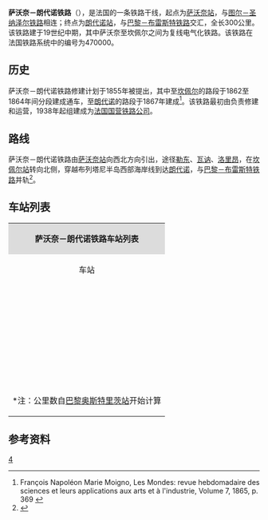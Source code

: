 {{Infobox rail system-route
|collapsed=no
|box_width=
|rail_name=萨沃奈－朗代诺铁路<br>{{lang|fr|Ligne de Savenay à Landerneau}}
|banner_color=
|sec_banner_color=
|logo_filename=
|image_width=
|logo_bgcolor=
|logo_note=
|image =Ligne Savenay - Landerneau.svg
|imagesize=
|caption=萨沃奈－朗代诺铁路路线图
|system_map=
|mapimage_width=
|map_bgcolor=
|locale={{FRA}}
|service_type=客货共用、干线铁路
|start=[[萨沃奈站|萨沃奈站]]、[[朗代诺站|朗代诺站]]
|begin_operation=1867年
|end_operation=
|operation_note=
|system_length=
|length_in_operation=
|total_length=300公里
|status=使用中
|line_title=线路
|lines=[[复线铁路|复线铁路]]（萨沃奈至坎佩尔段）<br>[[单线铁路|单线铁路]]（坎佩尔至朗代诺段）
|stations=
|route_title=线路
|main_route=
|secondary_route=
|branch_route=
|standard=
|main_stations=[[萨沃奈站|萨沃奈站]]、[[勒东站|勒东站]]、[[瓦讷站|瓦讷站]]、[[洛里昂站|洛里昂]]、[[坎佩尔站|坎佩尔]]、[[朗代诺站|朗代诺站]]
|ridership=
|fleet_size=
|max_speed= 
|track_gauge={{standard gauge}}
|distance_between_mainlines=
|min_radius=
|max_grade=
|block_signal=自动闭塞
|electrified=1500v
|depot=
|operator={{法国交通数据|sncf}}
|franchise=
|hq=
|key_person=
|website=
|route_map=
}}

'''萨沃奈－朗代诺铁路'''（{{lang-fr|Ligne de Savenay à Landerneau}}），是法国的一条铁路干线，起点为[[萨沃奈站|萨沃奈站]]，与[[图尔－圣纳泽尔铁路|图尔－圣纳泽尔铁路]]相连；终点为[[朗代诺站|朗代诺站]]，与[[巴黎－布雷斯特铁路|巴黎－布雷斯特铁路]]交汇，全长300公里。该铁路建于19世纪中期，其中萨沃奈至坎佩尔之间为复线电气化铁路。该铁路在法国铁路系统中的编号为470000。

==历史==

萨沃奈－朗代诺铁路修建计划于1855年被提出，其中至[[坎佩尔|坎佩尔]]的路段于1862至1864年间分段建成通车，至[[朗代诺站|朗代诺]]的路段于1867年建成<ref>François Napoléon Marie Moigno, Les Mondes: revue hebdomadaire des sciences et leurs applications aux arts et à l'industrie, Volume 7, 1865, p. 369 {{fr}}</ref>。该铁路最初由{{link-fr|巴黎-奥尔良铁路公司|Compagnie du chemin de fer de Paris à Orléans}}负责修建和运营，1938年起组建成为[[法国国营铁路公司|法国国营铁路公司]]。

==路线==
{{Main|{{link-fr|萨沃奈－朗代诺铁路路线图|Schéma de la ligne de Savenay à Landerneau}}}}
萨沃奈－朗代诺铁路由[[萨沃奈站|萨沃奈站]]向西北方向引出，途径[[勒东|勒东]]、[[瓦讷|瓦讷]]、[[洛里昂|洛里昂]]，在[[坎佩尔站|坎佩尔站]]转向北侧，穿越布列塔尼半岛西部海岸线到达[[朗代诺|朗代诺]]，与[[巴黎－布雷斯特铁路|巴黎－布雷斯特铁路]]并轨<ref name="geo">{{Cite web|url=https://www.geoportail.gouv.fr/carte|title=Carte|accessdate=2021-01-18|author=Géoportail|language=fr|publisher=Géoportail|archive-url=https://web.archive.org/web/20170129154129/https://www.geoportail.gouv.fr/carte/|archive-date=2017-01-29|dead-url=yes}}</ref>。

==车站列表==

{| class="wikitable mw-collapsible " style="margin:1em auto 1em auto; font-size:smaller"
|colspan="5" align="center" style="background:#DCDCDC"|'''萨沃奈－朗代诺铁路车站列表'''
|-
!align="center" |车站
!align="center" |公里数*
!align="center" |交汇路线
!align="center" |本线停靠车种
!align="center" |可换乘交通
|-
|align="center"|{{Arret|Savenay|[[萨沃奈站|萨沃奈站]]}}
|469.478
|[[图尔－圣纳泽尔铁路|图尔－圣纳泽尔铁路]]<small>（[[南特站|南特]]方向）</small>↑<br>[[图尔－圣纳泽尔铁路|图尔－圣纳泽尔铁路]]<small>（[[圣纳泽尔站|圣纳泽尔]]方向）</small>↘
|align="center"|[[卢瓦尔河号列车|Interloire]]<br>{{法国交通数据|ter|pdl}}
|{{法国交通数据|car|44}}
|-
|align="center"|{{Arret|Pontchâteau|[[蓬沙托站|蓬沙托站]]}}
|483.580
|
|align="center"|{{法国交通数据|ter|pdl}}
|{{法国交通数据|car|44}}
|-
|align="center"|{{Arret|Drefféac|[[德勒菲阿克站|德勒菲阿克站]]}}
|490.059
|
|align="center"|{{法国交通数据|ter|pdl}}
|
|-
|align="center"|{{Arret|Saint-Gildas-des-Bois|[[圣日尔达代布瓦站|圣日尔达代布瓦站]]}}
|494.209
|
|align="center"|{{法国交通数据|ter|pdl}}
|
|-
|align="center"|{{Arret|Sévérac|[[塞韦拉克站|塞韦拉克站]]}}
|498.628
|
|align="center"|{{法国交通数据|ter|pdl}}
|
|-
|
|509.689
|联络线，连接[[雷恩－勒东铁路|雷恩－勒东铁路]]的[[雷恩站|雷恩]]方向↙
|
|
|-
|align="center"|{{Arret|Redon|[[勒东站|勒东站]]}}
|511.534
|[[雷恩－勒东铁路|雷恩－勒东铁路]]<small>（[[雷恩站|雷恩]]方向）</small>↖
|align="center"|{{法国交通数据|ter|pdl}}
|{{法国交通数据|car|35}}<br>{{法国交通数据|car|44}}
|-
|align="center"|{{Arret|Malansac|[[马朗萨克站|马朗萨克站]]}}
|528.571
|
|align="center"|{{法国交通数据|ter|bre}}
|
|-
|align="center"|{{Arret|Questembert|[[凯斯唐贝尔站|凯斯唐贝尔站]]}}
|540.326
|
|align="center"|{{法国交通数据|ter|bre}}
|
|-
|align="center"|{{Arret|Vannes|[[瓦讷站|瓦讷站]]}}
|565.755
|
|align="center"|{{法国交通数据|tgv}}<br>{{法国交通数据|ter|bre}}<br>{{法国交通数据|ter|pdl}}
|{{法国交通数据|car|56}}
|-
|align="center"|{{Arret|Sainte-Anne (Morbihan)|[[圣安娜站_(莫尔比昂省)|圣安娜站 (莫尔比昂省)]]}}
|581.996
|
|align="center"|{{法国交通数据|ter|bre}}
|{{法国交通数据|car|56}}
|-
|align="center"|{{Arret|Auray|[[欧赖站|欧赖站]]}}
|584.946
|[[欧赖－基伯龙铁路|欧赖－基伯龙铁路]]<small>（基伯龙方向）</small>↘<br>[[欧赖－蓬蒂维铁路|欧赖－蓬蒂维铁路]]<small>（[[蓬蒂维#铁路|蓬蒂维]]方向）</small>↙
|align="center"|{{法国交通数据|tgv}}<br>{{法国交通数据|ter|bre}}<br>{{法国交通数据|ter|pdl}}
|{{法国交通数据|car|56}}
|-
|align="center"|{{Arret|Landaul - Mendon|[[朗多勒-芒东站|朗多勒-芒东站]]}}
|594.110
|
|align="center"|{{法国交通数据|ter|bre}}
|
|-
|align="center"|{{Arret|Landévant|[[朗代旺站|朗代旺站]]}}
|598.216
|
|align="center"|{{法国交通数据|ter|bre}}
|
|-
|align="center"|{{Arret|Brandérion|[[布朗代里永站|布朗代里永站]]}}
|604.120
|
|align="center"|{{法国交通数据|ter|bre}}
|
|-
|align="center"|{{Arret|Hennebont|[[埃讷邦站|埃讷邦站]]}}
|611.260
|
|align="center"|{{法国交通数据|ter|bre}}
|
|-
|align="center"|{{Arret|Lorient|[[洛里昂站|洛里昂站]]}}
|619.447
|
|align="center"|{{法国交通数据|tgv}}<br>{{法国交通数据|ter|bre}}<br>{{法国交通数据|ter|pdl}}
|{{法国交通数据|car|56}}<br>{{法国交通数据/城市公共交通|洛里昂}}
|-
|align="center"|{{Arret|Gestel|[[热斯泰勒站|热斯泰勒站]]}}
|628.310
|
|align="center"|{{法国交通数据|ter|bre}}
|
|-
|align="center"|{{Arret|Quimperlé|[[坎佩尔莱站|坎佩尔莱站]]}}
|639.694
|
|align="center"|{{法国交通数据|ter|bre}}
|
|-
|align="center"|{{Arret|Bannalec|[[巴纳莱克站|巴纳莱克站]]}}
|653.987
|
|align="center"|{{法国交通数据|ter|bre}}
|
|-
|align="center"|{{Arret|Rosporden|[[罗斯波尔当站|罗斯波尔当站]]}}
|664.604
|[[罗斯波尔当－孔卡诺铁路|罗斯波尔当－孔卡诺铁路]]<small>（孔卡诺方向）</small>↘
|align="center"|{{法国交通数据|ter|bre}}
|{{法国交通数据|car|56}}
|-
|align="center"|{{Arret|Quimper|[[坎佩尔站|坎佩尔站]]}}
|684.794
|[[坎佩尔－蓬拉贝铁路|坎佩尔－蓬拉贝铁路]]<small>（蓬拉贝方向）</small>↘
|align="center"|{{法国交通数据|tgv}}<br>{{法国交通数据|ter|bre}}<br>{{法国交通数据|ter|pdl}}
|{{法国交通数据|car|29}}<br>{{法国交通标志/坎佩尔}}
|-
|align="center"|<s>{{Arret|Pont-Quéau|[[凯欧桥站|凯欧桥站]]}}</s>
|696.230
|
|align="center"|
|
|-
|align="center"|<s>{{Arret|Quéménéven|[[凯梅内旺站|凯梅内旺站]]}}</s>
|702.562
|
|align="center"|
|
|-
|align="center"|{{Arret|Châteaulin-Embranchement|[[沙托兰枢纽站|沙托兰枢纽站]]}}
|715.235
|{{link-fr|卡赖－滨海卡马雷铁路|Ligne de Carhaix à Camaret-sur-Mer}}
|align="center"|{{法国交通数据|ter|bre}}
|{{法国交通数据|car|29}}
|-
|align="center"|{{Arret|Pont-de-Buis|[[比桥站|比桥站]]}}
|721.814
|
|align="center"|{{法国交通数据|ter|bre}}
|{{法国交通数据|car|29}}
|-
|align="center"|{{Arret|Dirinon - Loperhet|[[迪里农-洛佩雷站|迪里农-洛佩雷站]]}}
|758.187
|
|align="center"|{{法国交通数据|ter|bre}}
|
|-
|align="center"|{{Arret|Vallorbes|[[朗代诺站|朗代诺站]]}}
|768.334
|[[巴黎－布雷斯特铁路|巴黎－布雷斯特铁路]]<small>（[[巴黎蒙帕纳斯站|巴黎]]方向）</small>↖<br>[[巴黎－布雷斯特铁路|巴黎－布雷斯特铁路]]<small>（[[布雷斯特站|布雷斯特]]方向）</small>↓
|align="center"|{{法国交通数据|tgv}}<br>{{法国交通数据|ter|bre}}
|
|-
|colspan=5|<nowiki>*</nowiki>注：公里数自[[巴黎奥斯特里茨站|巴黎奥斯特里茨站]]开始计算
|}

==参考资料==
{{Reflist}}
{{法国主要铁路线}}
[[Category:法國鐵路線|4]]